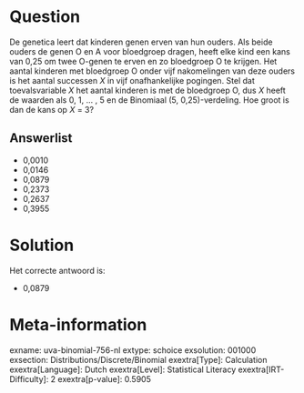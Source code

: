 Question
========

De genetica leert dat kinderen genen erven van hun ouders. Als beide
ouders de genen O en A voor bloedgroep dragen, heeft elke kind een kans
van 0,25 om twee O-genen te erven en zo bloedgroep O te krijgen. Het
aantal kinderen met bloedgroep O onder vijf nakomelingen van deze ouders
is het aantal successen *X* in vijf onafhankelijke pogingen. Stel dat
toevalsvariable *X* het aantal kinderen is met de bloedgroep O, dus *X*
heeft de waarden als 0, 1, \... , 5 en de Binomiaal (5, 0,25)-verdeling.
Hoe groot is dan de kans op *X* = 3?


Answerlist
----------

* 0,0010
* 0,0146
* 0,0879
* 0,2373
* 0,2637
* 0,3955

Solution
========

Het correcte antwoord is: 

* 0,0879

Meta-information
================
exname: uva-binomial-756-nl
extype: schoice
exsolution: 001000
exsection: Distributions/Discrete/Binomial
exextra[Type]: Calculation
exextra[Language]: Dutch
exextra[Level]: Statistical Literacy
exextra[IRT-Difficulty]: 2
exextra[p-value]: 0.5905
